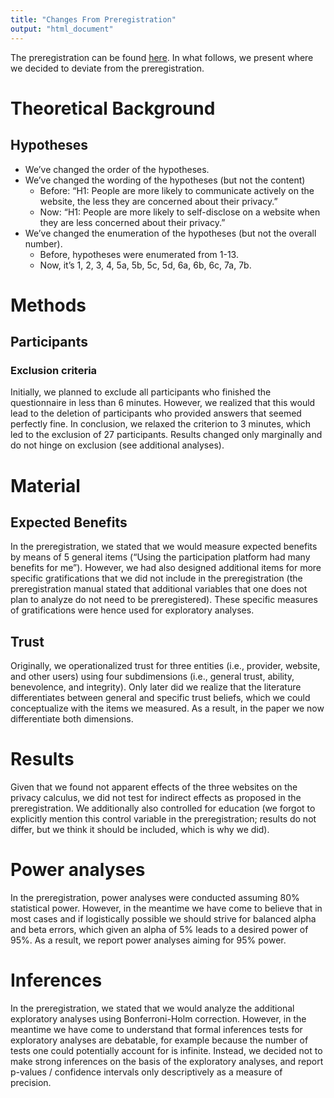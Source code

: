 ```yaml
---
title: "Changes From Preregistration"
output: "html_document"
---
```


The preregistration can be found [here](https://osf.io/a6tzc/?view_only=5d0ef9fe5e1745878cd1b19273cdf859). In what follows, we present where we decided to deviate from the preregistration.

# Theoretical Background
## Hypotheses

 -	We've changed the order of the hypotheses.
 -	We've changed the wording of the hypotheses (but not the content)
    -	Before: “H1: People are more likely to communicate actively on the website, the less they are concerned about their privacy.”
    - Now: “H1: People are more likely to self-disclose on a website when they are less concerned about their privacy.”
 -  We've changed the enumeration of the hypotheses (but not the overall number). 
    - Before, hypotheses were enumerated from 1-13.
    - Now, it's 1, 2, 3, 4, 5a, 5b, 5c, 5d, 6a, 6b, 6c, 7a, 7b.

# Methods
## Participants
### Exclusion criteria

Initially, we planned to exclude all participants who finished the questionnaire in less than 6 minutes. However, we realized that this would lead to the deletion of participants who provided answers that seemed perfectly fine. In conclusion, we relaxed the criterion to 3 minutes, which led to the exclusion of 27 participants. Results changed only marginally and do not hinge on exclusion (see additional analyses).

# Material
## Expected Benefits

In the preregistration, we stated that we would measure expected benefits by means of 5 general items (“Using the participation platform had many benefits for me”). However, we had also designed additional items for more specific gratifications that we did not include in the preregistration (the preregistration manual stated that additional variables that one does not plan to analyze do not need to be preregistered). These specific measures of gratifications were hence used for exploratory analyses.

## Trust

Originally, we operationalized trust for three entities (i.e., provider, website, and other users) using four subdimensions (i.e., general trust, ability, benevolence, and integrity). Only later did we realize that the literature differentiates between general and specific trust beliefs, which we could conceptualize with the items we measured. As a result, in the paper we now differentiate both dimensions.

# Results

Given that we found not apparent effects of the three websites on the privacy calculus, we did not test for indirect effects as proposed in the preregistration. We additionally also controlled for education (we forgot to explicitly mention this control variable in the preregistration; results do not differ, but we think it should be included, which is why we did).

# Power analyses

In the preregistration, power analyses were conducted assuming 80% statistical power. However, in the meantime we have come to believe that in most cases and if logistically possible we should strive for balanced alpha and beta errors, which given an alpha of 5% leads to a desired power of 95%. As a result, we report power analyses aiming for 95% power.

# Inferences

In the preregistration, we stated that we would analyze the additional exploratory analyses using Bonferroni-Holm correction. However, in the meantime we have come to understand that formal inferences tests for exploratory analyses are debatable, for example because the number of tests one could potentially account for is infinite. Instead, we decided not to make strong inferences on the basis of the exploratory analyses, and report p-values / confidence intervals only descriptively as a measure of precision.